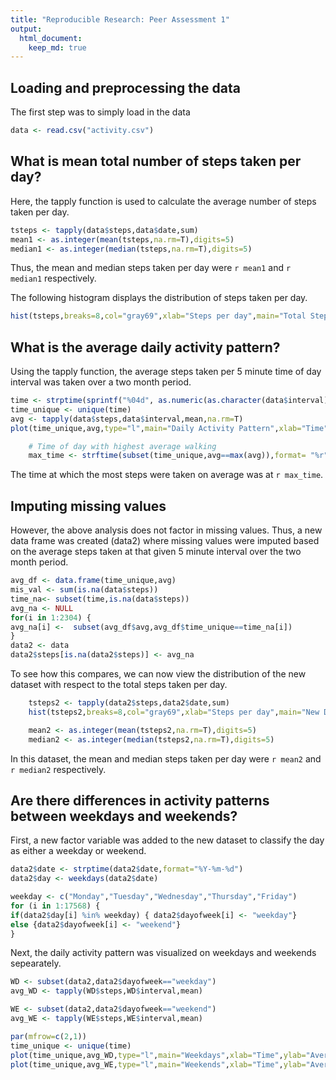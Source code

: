 ```yaml
---
title: "Reproducible Research: Peer Assessment 1"
output: 
  html_document:
    keep_md: true
---
```



## Loading and preprocessing the data
The first step was to simply load in the data
```r
data <- read.csv("activity.csv")
```
## What is mean total number of steps taken per day?
Here, the tapply function is used to calculate the average number of steps taken per day.
```r
tsteps <- tapply(data$steps,data$date,sum)
mean1 <- as.integer(mean(tsteps,na.rm=T),digits=5)
median1 <- as.integer(median(tsteps,na.rm=T),digits=5)
```
Thus, the mean and median steps taken per day were `r mean1` and `r median1` respectively.

The following histogram displays the distribution of steps taken per day. 
```r
hist(tsteps,breaks=8,col="gray69",xlab="Steps per day",main="Total Steps Taken per Day")
```

## What is the average daily activity pattern?
Using the tapply function, the average steps taken per 5 minute time of day interval was taken over a two month period.
```r
time <- strptime(sprintf("%04d", as.numeric(as.character(data$interval))),format="%H%M")
time_unique <- unique(time)
avg <- tapply(data$steps,data$interval,mean,na.rm=T)
plot(time_unique,avg,type="l",main="Daily Activity Pattern",xlab="Time",ylab="Average steps taken")
```
```r
    # Time of day with highest average walking
    max_time <- strftime(subset(time_unique,avg==max(avg)),format= "%r")
```
The time at which the most steps were taken on average was at `r max_time`.

## Imputing missing values
However, the above analysis does not factor in missing values. Thus, a new data frame was created (data2) where missing values were imputed based on the average steps taken at that given 5 minute interval over the two month period.
```r
avg_df <- data.frame(time_unique,avg)
mis_val <- sum(is.na(data$steps))
time_na<- subset(time,is.na(data$steps))
avg_na <- NULL
for(i in 1:2304) {
avg_na[i] <-  subset(avg_df$avg,avg_df$time_unique==time_na[i])
}
data2 <- data
data2$steps[is.na(data2$steps)] <- avg_na
```

To see how this compares, we can now view the distribution of the new dataset with respect to the total steps taken per day.
```r
    tsteps2 <- tapply(data2$steps,data2$date,sum)
    hist(tsteps2,breaks=8,col="gray69",xlab="Steps per day",main="New Dataset with Imputed Missing Values")
```

```r
    mean2 <- as.integer(mean(tsteps2,na.rm=T),digits=5)
    median2 <- as.integer(median(tsteps2,na.rm=T),digits=5)
```
In this dataset, the mean and median steps taken per day were `r mean2` and `r median2` respectively.

## Are there differences in activity patterns between weekdays and weekends?
First, a new factor variable was added to the new dataset to classify the day as either a weekday or weekend.
```r
data2$date <- strptime(data2$date,format="%Y-%m-%d")
data2$day <- weekdays(data2$date)

weekday <- c("Monday","Tuesday","Wednesday","Thursday","Friday")
for (i in 1:17568) {
if(data2$day[i] %in% weekday) { data2$dayofweek[i] <- "weekday"}
else {data2$dayofweek[i] <- "weekend"}
}
```

Next, the daily activity pattern was visualized on weekdays and weekends sepearately.
```r
WD <- subset(data2,data2$dayofweek=="weekday")
avg_WD <- tapply(WD$steps,WD$interval,mean)

WE <- subset(data2,data2$dayofweek=="weekend")
avg_WE <- tapply(WE$steps,WE$interval,mean)

par(mfrow=c(2,1))
time_unique <- unique(time)
plot(time_unique,avg_WD,type="l",main="Weekdays",xlab="Time",ylab="Average steps taken")
plot(time_unique,avg_WE,type="l",main="Weekends",xlab="Time",ylab="Average steps taken")
```

